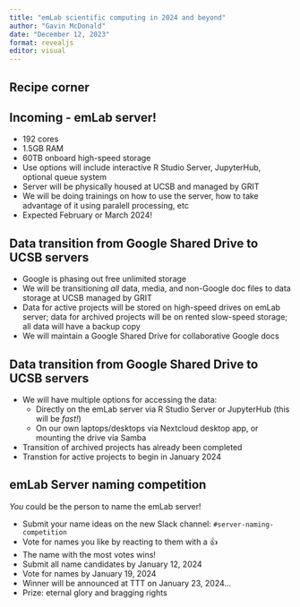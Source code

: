```yaml
---
title: "emLab scientific computing in 2024 and beyond"
author: "Gavin McDonald"
date: "December 12, 2023"
format: revealjs
editor: visual
---
```


## Recipe corner

## Incoming - emLab server!

-   192 cores
-   1.5GB RAM
-   60TB onboard high-speed storage
-   Use options will include interactive R Studio Server, JupyterHub, optional queue system
-   Server will be physically housed at UCSB and managed by GRIT
-   We will be doing trainings on how to use the server, how to take advantage of it using paralell processing, etc
-   Expected February or March 2024!

## Data transition from Google Shared Drive to UCSB servers

-   Google is phasing out free unlimited storage
-   We will be transitioning *all* data, media, and non-Google doc files to data storage at UCSB managed by GRIT
-   Data for active projects will be stored on high-speed drives on emLab server; data for archived projects will be on rented slow-speed storage; all data will have a backup copy
-   We will maintain a Google Shared Drive for collaborative Google docs

## Data transition from Google Shared Drive to UCSB servers

-   We will have multiple options for accessing the data:
    -   Directly on the emLab server via R Studio Server or JupyterHub (this will be *fast!*)
    -   On our own laptops/desktops via Nextcloud desktop app, or mounting the drive via Samba
-   Transition of archived projects has already been completed
-   Transtion for active projects to begin in January 2024

## emLab Server naming competition

*You* could be the person to name the emLab server!

-   Submit your name ideas on the new Slack channel: `#server-naming-competition`
-   Vote for names you like by reacting to them with a 👍
-   The name with the most votes wins!
-   Submit all name candidates by January 12, 2024
-   Vote for names by January 19, 2024
-   Winner will be announced at TTT on January 23, 2024...
-   Prize: eternal glory and bragging rights
